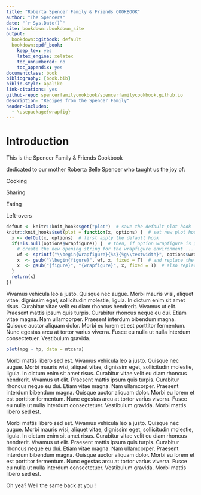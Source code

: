 ```yaml
--- 
title: "Roberta Spencer Family & Friends COOKBOOK"
author: "The Spencers"
date: "`r Sys.Date()`"
site: bookdown::bookdown_site
output: 
  bookdown::gitbook: default
  bookdown::pdf_book:
    keep_tex: yes
    latex_engine: xelatex
    toc_unnumbered: no
    toc_appendix: yes
documentclass: book
bibliography: [book.bib]
biblio-style: apalike
link-citations: yes
github-repo: spencerfamilycookbook/spencerfamilycookbook.github.io
description: "Recipes from the Spencer Family"
header-includes:
  - \usepackage{wrapfig}
---
```


# Introduction

This is the Spencer Family & Friends Cookbook

dedicated to our mother Roberta Belle Spencer who taught us the joy of:

Cooking

Sharing

Eating

Left-overs


```r
defOut <- knitr::knit_hooks$get("plot")  # save the default plot hook 
knitr::knit_hooks$set(plot = function(x, options) {  # set new plot hook ...
  x <- defOut(x, options)  # first apply the default hook
  if(!is.null(options$wrapfigure)) {  # then, if option wrapfigure is given ...
    # create the new opening string for the wrapfigure environment ...
    wf <- sprintf("\\begin{wrapfigure}{%s}{%g\\textwidth}", options$wrapfigure[[1]], options$wrapfigure[[2]])
    x  <- gsub("\\begin{figure}", wf, x, fixed = T)  # and replace the default one with it.
    x  <- gsub("{figure}", "{wrapfigure}", x, fixed = T)  # also replace the environment ending
  }
  return(x)
})
```

Vivamus vehicula leo a justo. Quisque nec augue. Morbi mauris wisi, aliquet vitae, dignissim eget, sollicitudin molestie, ligula. In dictum enim sit amet risus. Curabitur vitae velit eu diam rhoncus hendrerit. Vivamus ut elit. Praesent mattis ipsum quis turpis. Curabitur rhoncus neque eu dui. Etiam vitae magna. Nam ullamcorper. Praesent interdum bibendum magna. Quisque auctor aliquam dolor. Morbi eu lorem et est porttitor fermentum. Nunc egestas arcu at tortor varius viverra. Fusce eu nulla ut nulla interdum consectetuer. Vestibulum gravida. 

```r
plot(mpg ~ hp, data = mtcars)
```

Morbi mattis libero sed est. Vivamus vehicula leo a justo. Quisque nec augue. Morbi mauris wisi, aliquet vitae, dignissim eget, sollicitudin molestie, ligula. In dictum enim sit amet risus. Curabitur vitae velit eu diam rhoncus hendrerit. Vivamus ut elit. Praesent mattis ipsum quis turpis. Curabitur rhoncus neque eu dui. Etiam vitae magna. Nam ullamcorper. Praesent interdum bibendum magna. Quisque auctor aliquam dolor. Morbi eu lorem et est porttitor fermentum. Nunc egestas arcu at tortor varius viverra. Fusce eu nulla ut nulla interdum consectetuer. Vestibulum gravida. Morbi mattis libero sed est.

```{=latex}
\begin{wrapfigure}{R}{.25\textwidth}  
 \begin{center}
    \includegraphics[width=.2\textwidth]{"images/500.jpg"}
  \caption{Diamonds} 
\end{center}
\end{wrapfigure}
```

Morbi mattis libero sed est. Vivamus vehicula leo a justo. Quisque nec augue. Morbi mauris wisi, aliquet vitae, dignissim eget, sollicitudin molestie, ligula. In dictum enim sit amet risus. Curabitur vitae velit eu diam rhoncus hendrerit. Vivamus ut elit. Praesent mattis ipsum quis turpis. Curabitur rhoncus neque eu dui. Etiam vitae magna. Nam ullamcorper. Praesent interdum bibendum magna. Quisque auctor aliquam dolor. Morbi eu lorem et est porttitor fermentum. Nunc egestas arcu at tortor varius viverra. Fusce eu nulla ut nulla interdum consectetuer. Vestibulum gravida. Morbi mattis libero sed est.


Oh yea? Well the same back at you !
